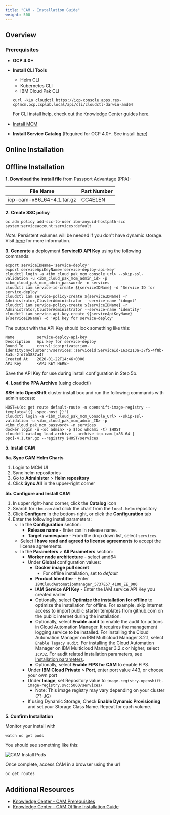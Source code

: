```yaml
---
title: "CAM - Installation Guide"
weight: 500
---
```


## Overview

### Prerequisites
* **OCP 4.0+**
* **Install CLI Tools**
  - Helm CLI
  - Kubernetes CLI
  - IBM Cloud Pak CLI
  ```
  curl -kLo cloudctl https://icp-console.apps.res-cp4mcm.ocp.csplab.local/api/cli/cloudctl-darwin-amd64
  ```
  For CLI install help, check out the Knowledge Center guides <a href="https://www.ibm.com/support/knowledgecenter/en/SSFC4F_1.2.0/cli/cli_guide_mcm.html">here</a>.


* [Install MCM](/content/mcm/cp4mcm_mcm_install/)
* **Install Service Catalog** (Required for OCP 4.0+. See install <a href="https://docs.openshift.com/container-platform/4.2/applications/service_brokers/installing-service-catalog.html">here</a>)

## Online Installation

## Offline Installation
**1.** **Download the install file** from Passport Advantage (PPA):

|         File Name         | Part Number |
| :-----------------------: | :------ |
| icp-cam-x86_64-4.1.tar.gz | CC4E1EN | 

**2.** **Create SSC policy**

```
oc adm policy add-scc-to-user ibm-anyuid-hostpath-scc system:serviceaccount:services:default
```

*Note:* Persistent volumes will be needed if you don't have dynamic storage. Visit <a href="https://www.ibm.com/support/knowledgecenter/SS2L37_4.1.0.0/cam_create_pv.html">here</a> for more information.

**3.** **Generate** a deployment **ServiceID API Key** using the following commands:
```
export serviceIDName='service-deploy'
export serviceApiKeyName='service-deploy-api-key'
cloudctl login -a <ibm_cloud_pak_mcm_console_url> --skip-ssl-validation -u <ibm_cloud_pak_mcm_admin_id> -p <ibm_cloud_pak_mcm_admin_password> -n services
cloudctl iam service-id-create ${serviceIDName} -d 'Service ID for service-deploy'
cloudctl iam service-policy-create ${serviceIDName} -r Administrator,ClusterAdministrator --service-name 'idmgmt'
cloudctl iam service-policy-create ${serviceIDName} -r Administrator,ClusterAdministrator --service-name 'identity'
cloudctl iam service-api-key-create ${serviceApiKeyName} ${serviceIDName} -d 'Api key for service-deploy'
```
The output with the API Key should look something like this: 
```
Name          service-deploy-api-key   
Description   Api key for service-deploy   
Bound To      crn:v1:icp:private:iam-identity:mycluster:n/services::serviceid:ServiceId-163c213a-37f5-4f8b-8a3c-2fd7b3887a4f   
Created At    2020-01-22T14:46+0000   
API Key       <API KEY HERE>
```
Save the API Key for use during install configuration in Step 5b.

**4.** **Load the PPA Archive** (using cloudctl)

**SSH into OpenShift** cluster install box and run the following commands with admin access:

```
HOST=$(oc get route default-route -n openshift-image-registry --template='{{ .spec.host }}')
cloudctl login -a <ibm_cloud_pak_mcm_Console_Url> --skip-ssl-validation -u <ibm_cloud_pak_mcm_admin_ID> -p <ibm_cloud_pak_mcm_password> -n services
docker login -u <oc admin> -p $(oc whoami -t) $HOST
cloudctl catalog load-archive --archive icp-cam-[x86-64 | ppc]-4.1.tar.gz --registry $HOST/services
```
**5. Install CAM**

**5a. Sync CAM Helm Charts**

1. Login to MCM UI
2. Sync helm repositories
3. Go to **Administer** > **Helm repository**
4. Click **Sync All** in the upper-right corner

**5b. Configure and Install CAM**

1. In upper right-hand corner, click the **Catalog** icon
2. Search for `ibm-cam` and click the chart from the `local-helm` repository  
3. Click **Configure** in the bottom-right, or click the **Configuration** tab
4. Enter the following install parameters:
   * In the **Configuration** section:
     - **Release name** - Enter `cam` in release name.
     - **Target namespace** - From the drop down list, select `services`.
   * Select **I have read and agreed to license agreements** to accept the license agreements.
   * In the **Parameters** > **All Parameters** section:
     - **Worker node architecture** - select amd64
     - Under **Global** configuration values:
       - **Docker image pull secret**
         - For offline installation, set to *default*
       - **Product Identifier** - Enter `IBMCloudAutomationManager_5737E67_4100_EE_000`
       - **IAM Service API Key** - Enter the IAM service API Key you created earlier
       - Optionally, select **Optimize the installation for offline** to optimize the installation for offline. For example, skip internet access to import public starter templates from github.com on the public internet during the installation.
       - Optionally, select **Enable audit** to enable the audit for actions in Cloud Automation Manager. It requires the management logging service to be installed. For installing the Cloud Automation Manager on IBM Multicloud Manager 3.2.1, select `Enable legacy audit`. For installing the Cloud Automation Manager on IBM Multicloud Manager 3.2.x or higher, select `ICP32`. For audit related installation parameters, see [Installation parameters](https://www.ibm.com/support/knowledgecenter/SS2L37_4.1.0.0/cam_installation_parameters.html?view=kc).
       - Optionally, select **Enable FIPS for CAM** to enable FIPS.
     - Under **IBM Cloud Private** > **Port**, enter port value 443, or choose your own port
     - Under **Image**, set Repository value to `image-registry.openshift-image-registry.svc:5000/services/`
       - Note: This image registry may vary depending on your cluster (??-JG)
     - If using Dynamic Storage, Check **Enable Dynamic Provisioning** and set your Storage Class Name. Repeat for each volume.

**5. Confirm Installation**

Monitor your install with 
```
watch oc get pods
```

   You should see something like this:

![CAM Install Pods](/assets/img/cp4mcm/cam_install_pods.png)

Once complete, access CAM in a browser using the url
```
oc get routes
```
## Additional Resources
* <a href="https://www.ibm.com/support/knowledgecenter/SS2L37_4.1.0.0/cam_prereq.html">Knowledge Center - CAM Prerequisites</a>
* <a href="https://www.ibm.com/support/knowledgecenter/SS2L37_4.1.0.0/cam_install_offline_icpos.html">Knowledge Center - CAM Offline Installation Guide</a>
